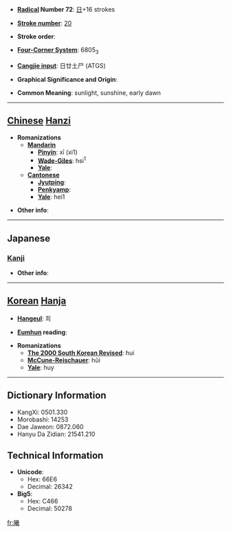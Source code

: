* '''[[Wiktionary:Chinese radical index| Radical]] Number 72''': [[Wiktionary:Chinese radical index 日|日]]+16 strokes

* '''[[Wiktionary:Chinese total strokes index|Stroke number]]''': [[Wiktionary:Chinese total strokes index 20|20]]

* '''Stroke order''': 

* '''[[Wiktionary:Chinese four corner index|Four-Corner System]]''': 6805<sub>3</sub>

* '''[[Wiktionary:Chinese Cangjie index|Cangjie input]]''': 日廿土尸 (ATGS)

* '''Graphical Significance and Origin''': 

* '''Common Meaning''': sunlight, sunshine, early dawn

----

== [[Chinese]] [[Hanzi]] ==

* '''Romanizations'''
** '''[[Mandarin]]'''
*** '''[[Pinyin]]''': xī (xi1)
*** '''[[Wade-Giles]]''': hsi<sup>1</sup>
*** '''[[Yale]]''': 
** '''[[Cantonese]]'''
*** '''[[Jyutping]]''':
*** '''[[Penkyamp]]''': 
*** '''[[Yale]]''': hei1

* '''Other info''': 

----

==Japanese==
===[[Kanji]]===
{{kanji|on readings=[[ぎ]] (gi), [[き]] (ki)|kun readings=[[ひ]] (hi), [[ひかり]] (hikari)}}

* '''Other info''':  

----

== [[Korean]] [[Hanja]] ==

* '''[[Hangeul]]''': 희

* '''[[Eumhun]] reading''': 

* '''Romanizations'''
** '''[[The 2000 South Korean Revised Romanization|The 2000 South Korean Revised]]''': hui
** '''[[McCune-Reischauer]]''': hŭi
** '''[[Yale]]''': huy

----

== Dictionary Information ==

* KangXi: 0501.330
* Morobashi: 14253
* Dae Jaweon: 0872.060
* Hanyu Da Zidian: 21541.210

== Technical Information ==

* '''Unicode''':
** Hex: 66E6
** Decimal: 26342
* '''Big5''':
** Hex: C466
** Decimal: 50278

[[fr:曦]]